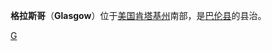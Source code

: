 {{Infobox Settlement
| name = 格拉斯哥<br/>Glasgow
| image_skyline = 
| imagesize = 
| image_caption = 
| image_flag = 
| image_shield = 
| pushpin_map = USA Kentucky
| pushpin_label_position = bottom
| subdivision_type = 国家
| subdivision_name = {{USA}}
| subdivision_type1 = [[美国行政区划|州]]
| subdivision_name1 = [[肯塔基州|肯塔基州]]
| subdivision_type2 = [[肯塔基州各县列表|县]]
| subdivision_name2 =  [[巴伦县_(肯塔基州)|巴伦县]]
| elevation_m = 230
| elevation_ft = 
| area_total_km2 = 38.2
| population_as_of = 2018年
| population_total = 3328
| population_density_km2 = auto
| timezone = [[北美中部时区|CST]]
| utc_offset = -6
| timezone_DST = [[CDT|CDT]]
| utc_offset_DST = -5
| latd = 37
| latm = 0
| lats = 1
| latNS = N
| longd = 85
| longm = 55
| longs = 13
| longEW = W
| website = http://www.glasgow-ky.com 
}}
'''格拉斯哥'''（'''Glasgow'''）位于[[美国|美国]][[肯塔基州|肯塔基州]]南部，是[[巴伦县_(肯塔基州)|巴伦县]]的县治。

{{Kentucky-stub}}

[[Category:肯塔基州城市|G]]